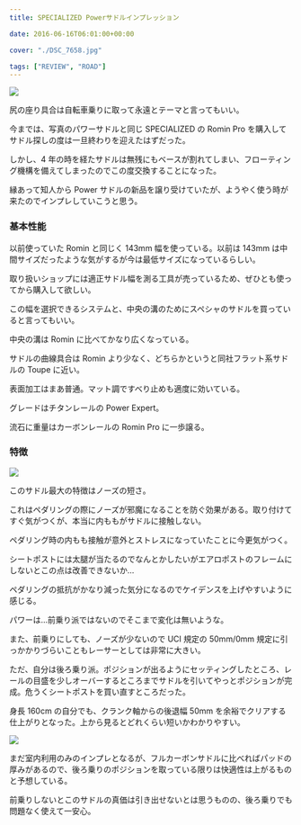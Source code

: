 ---
title: SPECIALIZED Powerサドルインプレッション

date: 2016-06-16T06:01:00+00:00

cover: "./DSC_7658.jpg"

tags: ["REVIEW", "ROAD"]
---

![ ](./DSC_7658.jpg)

尻の座り具合は自転車乗りに取って永遠とテーマと言ってもいい。

今までは、写真のパワーサドルと同じ SPECIALIZED の Romin Pro を購入してサドル探しの度は一旦終わりを迎えたはずだった。

しかし、4 年の時を経たサドルは無残にもベースが割れてしまい、フローティング機構を備えてしまったのでこの度交換することになった。

縁あって知人から Power サドルの新品を譲り受けていたが、ようやく使う時が来たのでインプレしていこうと思う。

### 基本性能

以前使っていた Romin と同じく 143mm 幅を使っている。以前は 143mm は中間サイズだったような気がするが今は最低サイズになっているらしい。

取り扱いショップには適正サドル幅を測る工具が売っているため、ぜひとも使ってから購入して欲しい。

この幅を選択できるシステムと、中央の溝のためにスペシャのサドルを買っていると言ってもいい。

中央の溝は Romin に比べてかなり広くなっている。

サドルの曲線具合は Romin より少なく、どちらかというと同社フラット系サドルの Toupe に近い。

表面加工はまあ普通。マット調ですべり止めも適度に効いている。

グレードはチタンレールの Power Expert。

流石に重量はカーボンレールの Romin Pro に一歩譲る。

### 特徴

![ ](./DSC_7644.jpg)

このサドル最大の特徴はノーズの短さ。

これはペダリングの際にノーズが邪魔になることを防ぐ効果がある。取り付けてすぐ気がつくが、本当に内ももがサドルに接触しない。

ペダリング時の内もも接触が意外とストレスになっていたことに今更気がつく。

シートポストには太腿が当たるのでなんとかしたいがエアロポストのフレームにしないとこの点は改善できないか…

ペダリングの抵抗がかなり減った気分になるのでケイデンスを上げやすいように感じる。

パワーは…前乗り派ではないのでそこまで変化は無いような。

また、前乗りにしても、ノーズが少ないので UCI 規定の 50mm/0mm 規定に引っかかりづらいこともレーサーとしては非常に大きい。

ただ、自分は後ろ乗り派。ポジションが出るようにセッティングしたところ、レールの目盛を少しオーバーするところまでサドルを引いてやっとポジションが完成。危うくシートポストを買い直すところだった。

身長 160cm の自分でも、クランク軸からの後退幅 50mm を余裕でクリアする仕上がりとなった。上から見るとどれくらい短いかわかりやすい。

![ ](./DSC_7643.jpg)

まだ室内利用のみのインプレとなるが、フルカーボンサドルに比べればパッドの厚みがあるので、後ろ乗りのポジションを取っている限りは快適性は上がるものと予想している。

前乗りしないとこのサドルの真価は引き出せないとは思うものの、後ろ乗りでも問題なく使えて一安心。

<LinkBox isAmazonLink url="https://www.amazon.co.jp/dp/B01564NZ42/" />
